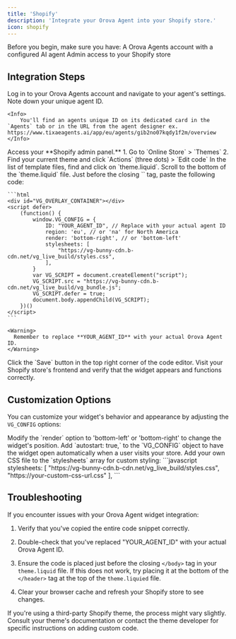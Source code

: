 ```yaml
---
title: 'Shopify'
description: 'Integrate your Orova Agent into your Shopify store.'
icon: shopify
---
```



<Card title="Prerequisites" icon="check">
Before you begin, make sure you have:
<CardGroup cols={2}>
  <Card title="" icon="face-smile-wink">
    A Orova Agents account with a configured AI agent
  </Card>
  <Card title="" icon="shopify">
    Admin access to your Shopify store
  </Card>
</CardGroup>
</Card>



## Integration Steps

<Steps>
  <Step title="Access Your Orova Dashboard">
    Log in to your Orova Agents account and navigate to your agent's settings. Note down your unique agent ID.

    <Info>
        You'll find an agents unique ID on its dedicated card in the `Agents` tab or in the URL from the agent designer ex. https://www.tixaeagents.ai/app/eu/agents/gib2no07kqdy1f2m/overview 
    </Info>
  </Step>
  
  <Step title="Log in to Shopify">
    Access your **Shopify admin panel.**
  </Step>
  
  <Step title="Edit Theme Code">
    1. Go to `Online Store` > `Themes`
    2. Find your current theme and click `Actions` (three dots) > `Edit code`
  </Step>
  
  <Step title="Locate theme.liquid">
    In the list of template files, find and click on `theme.liquid`.
  </Step>
  
  <Step title="Add Integration Code">
    Scroll to the bottom of the `theme.liquid` file. Just before the closing `</body>` tag, paste the following code:

    ```html
    <div id="VG_OVERLAY_CONTAINER"></div>
    <script defer>
        (function() {
            window.VG_CONFIG = {
                ID: "YOUR_AGENT_ID", // Replace with your actual agent ID
                region: 'eu', // or 'na' for North America
                render: 'bottom-right', // or 'bottom-left'
                stylesheets: [
                    "https://vg-bunny-cdn.b-cdn.net/vg_live_build/styles.css",
                ],
            }
            var VG_SCRIPT = document.createElement("script");
            VG_SCRIPT.src = "https://vg-bunny-cdn.b-cdn.net/vg_live_build/vg_bundle.js";
            VG_SCRIPT.defer = true;
            document.body.appendChild(VG_SCRIPT);
        })()
    </script>
    ```

    <Warning>
      Remember to replace **YOUR_AGENT_ID** with your actual Orova Agent ID.
    </Warning>
  </Step>
  
  <Step title="Save Changes">
    Click the `Save` button in the top right corner of the code editor.
  </Step>
  
  <Step title="Test Your Integration">
    Visit your Shopify store's frontend and verify that the widget appears and functions correctly.
  </Step>
</Steps>

## Customization Options

You can customize your widget's behavior and appearance by adjusting the `VG_CONFIG` options:

<AccordionGroup>
  <Accordion title="Change Position">
    Modify the `render` option to 'bottom-left' or 'bottom-right' to change the widget's position.
  </Accordion>
  
  <Accordion title="Autostart Chat">
    Add `autostart: true,` to the `VG_CONFIG` object to have the widget open automatically when a user visits your store.
  </Accordion>
  
  <Accordion title="Custom Styling">
    Add your own CSS file to the `stylesheets` array for custom styling:
    ```javascript
    stylesheets: [
        "https://vg-bunny-cdn.b-cdn.net/vg_live_build/styles.css",
        "https://your-custom-css-url.css"
    ],
    ```
  </Accordion>
</AccordionGroup>

## Troubleshooting

If you encounter issues with your Orova Agent widget integration:


1. Verify that you've copied the entire code snippet correctly.

2. Double-check that you've replaced "YOUR_AGENT_ID" with your actual Orova Agent ID.

3. Ensure the code is placed just before the closing `</body>` tag in your `theme.liquid` file. If this does not work, try placing it at the bottom of the `</header>` tag at the top of the `theme.liquied` file.

4. Clear your browser cache and refresh your Shopify store to see changes.

<Note>
  If you're using a third-party Shopify theme, the process might vary slightly. Consult your theme's documentation or contact the theme developer for specific instructions on adding custom code.
</Note>


